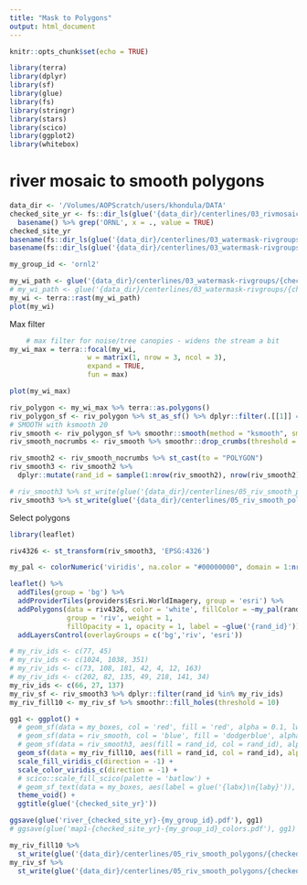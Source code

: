 ```yaml
---
title: "Mask to Polygons"
output: html_document
---
```


```r
knitr::opts_chunk$set(echo = TRUE)
```


```r
library(terra)
library(dplyr)
library(sf)
library(glue)
library(fs)
library(stringr)
library(stars)
library(scico)
library(ggplot2)
library(whitebox)
```

# river mosaic to smooth polygons

```r
data_dir <- '/Volumes/AOPScratch/users/khondula/DATA'
checked_site_yr <- fs::dir_ls(glue('{data_dir}/centerlines/03_rivmosaic-imgs')) %>% 
  basename() %>% grep('ORNL', x = ., value = TRUE)
checked_site_yr
basename(fs::dir_ls(glue('{data_dir}/centerlines/03_watermask-rivgroups'), glob = glue('*{checked_site_yr}*MNDWI_01.tif')))
basename(fs::dir_ls(glue('{data_dir}/centerlines/03_watermask-rivgroups'), glob = glue('*{checked_site_yr}*AWEI.tif')))
```

```r
my_group_id <- 'ornl2'
```


```r
my_wi_path <- glue('{data_dir}/centerlines/03_watermask-rivgroups/{checked_site_yr}-{my_group_id}-MNDWI_01.tif')
# my_wi_path <- glue('{data_dir}/centerlines/03_watermask-rivgroups/{checked_site_yr}-{my_group_id}-AWEI.tif')
my_wi <- terra::rast(my_wi_path)
plot(my_wi)
```

Max filter

```r
    # max filter for noise/tree canopies - widens the stream a bit
my_wi_max = terra::focal(my_wi, 
                   w = matrix(1, nrow = 3, ncol = 3), 
                   expand = TRUE,
                   fun = max)

plot(my_wi_max)

```

```r
riv_polygon <- my_wi_max %>% terra::as.polygons()
riv_polygon_sf <- riv_polygon %>% st_as_sf() %>% dplyr::filter(.[[1]] == 1)
# SMOOTH with ksmooth 20
riv_smooth <- riv_polygon_sf %>% smoothr::smooth(method = "ksmooth", smoothness = 20)
riv_smooth_nocrumbs <- riv_smooth %>% smoothr::drop_crumbs(threshold = 10)
```

```r
riv_smooth2 <- riv_smooth_nocrumbs %>% st_cast(to = "POLYGON")
riv_smooth3 <- riv_smooth2 %>% 
  dplyr::mutate(rand_id = sample(1:nrow(riv_smooth2), nrow(riv_smooth2), replace = FALSE))

# riv_smooth3 %>% st_write(glue('{data_dir}/centerlines/05_riv_smooth_polygons/{checked_site_yr}-{my_group_id}.shp'))
riv_smooth3 %>% st_write(glue('{data_dir}/centerlines/05_riv_smooth_polygons_MNDWI/{checked_site_yr}-{my_group_id}.shp'))
```


Select polygons

```r
library(leaflet)

riv4326 <- st_transform(riv_smooth3, 'EPSG:4326')

my_pal <- colorNumeric('viridis', na.color = "#00000000", domain = 1:nrow(riv4326))

leaflet() %>%
  addTiles(group = 'bg') %>%
  addProviderTiles(providers$Esri.WorldImagery, group = 'esri') %>%
  addPolygons(data = riv4326, color = 'white', fillColor = ~my_pal(rand_id), 
              group = 'riv', weight = 1,
              fillOpacity = 1, opacity = 1, label = ~glue('{rand_id}')) %>%
  addLayersControl(overlayGroups = c('bg','riv', 'esri'))
```

```r
# my_riv_ids <- c(77, 45)
# my_riv_ids <- c(1024, 1038, 351)
# my_riv_ids <- c(73, 108, 181, 42, 4, 12, 163)
# my_riv_ids <- c(202, 82, 135, 49, 218, 141, 34)
my_riv_ids <- c(66, 27, 137)
my_riv_sf <- riv_smooth3 %>% dplyr::filter(rand_id %in% my_riv_ids)
my_riv_fill10 <- my_riv_sf %>% smoothr::fill_holes(threshold = 10)


```

```r
gg1 <- ggplot() +
  # geom_sf(data = my_boxes, col = 'red', fill = 'red', alpha = 0.1, lwd = 0.1) +
  # geom_sf(data = riv_smooth, col = 'blue', fill = 'dodgerblue', alpha = 0.5, lwd = 0.1) +
  # geom_sf(data = riv_smooth3, aes(fill = rand_id, col = rand_id), alpha = 0.1) +
  geom_sf(data = my_riv_fill10, aes(fill = rand_id, col = rand_id), alpha = 0.9) +
  scale_fill_viridis_c(direction = -1) +
  scale_color_viridis_c(direction = -1) +
  # scico::scale_fill_scico(palette = 'batlow') +
  # geom_sf_text(data = my_boxes, aes(label = glue('{labx}\n{laby}')), size = 1) +
  theme_void() +
  ggtitle(glue('{checked_site_yr}'))

ggsave(glue('river_{checked_site_yr}-{my_group_id}.pdf'), gg1)
# ggsave(glue('map1-{checked_site_yr}-{my_group_id}_colors.pdf'), gg1)
```

```r
my_riv_fill10 %>% 
  st_write(glue('{data_dir}/centerlines/05_riv_smooth_polygons/{checked_site_yr}-{my_group_id}-riverfill10.shp'), append = FALSE)
my_riv_sf %>% 
  st_write(glue('{data_dir}/centerlines/05_riv_smooth_polygons/{checked_site_yr}-{my_group_id}-river.shp'), append = FALSE)
```

